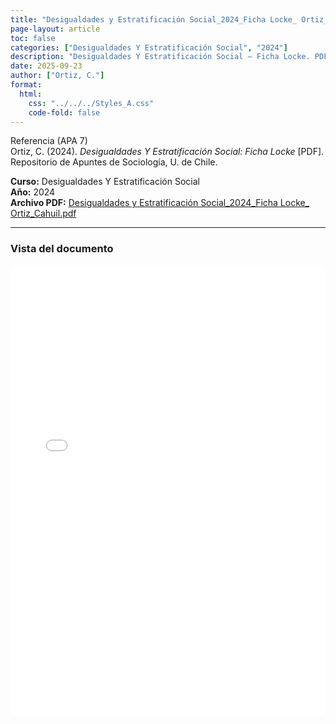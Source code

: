```yaml
---
title: "Desigualdades y Estratificación Social_2024_Ficha Locke_ Ortiz_Cahuil.pdf"
page-layout: article
toc: false
categories: ["Desigualdades Y Estratificación Social", "2024"]
description: "Desigualdades Y Estratificación Social — Ficha Locke. PDF aportado por  Ortiz Cahuil."
date: 2025-09-23
author: ["Ortiz, C."]
format:
  html:
    css: "../../../Styles_A.css"
    code-fold: false
---
```


::: {.page-surface}

~~~{=html}
<div class="box-apa">
  <div class="box-apa-head">
    <span class="box-apa-kicker">Referencia (APA 7)</span>
  </div>
  <div class="box-apa-body">
    Ortiz, C. (2024). <em>Desigualdades Y Estratificación Social: Ficha Locke</em> [PDF]. Repositorio de Apuntes de Sociología, U. de Chile.
  </div>
</div>
~~~

**Curso:** Desigualdades Y Estratificación Social  
**Año:** 2024  
**Archivo PDF:** [Desigualdades y Estratificación Social_2024_Ficha Locke_ Ortiz_Cahuil.pdf](/resources/apuntes_Listos/Desigualdades%20y%20Estratificaci%C3%B3n%20Social_2024_Ficha%20Locke_%20Ortiz_Cahuil.pdf)

---

### Vista del documento

<iframe src="/resources/apuntes_Listos/Desigualdades%20y%20Estratificaci%C3%B3n%20Social_2024_Ficha%20Locke_%20Ortiz_Cahuil.pdf" width="100%" height="720" style="border:1px solid var(--borde); border-radius:12px;"></iframe>

:::
